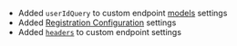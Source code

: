 - Added `userIdQuery` to custom endpoint [models](/docs/configuration/librechat_yaml/object_structure/custom_endpoint#useridquery) settings
- Added [Registration Configuration](/docs/configuration/librechat_yaml/object_structure/config#registration) settings
- Added [`headers`](/docs/configuration/librechat_yaml/object_structure/custom_endpoint#headers) to custom endpoint settings
